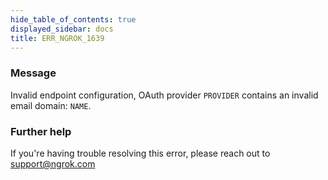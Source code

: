 ```yaml
---
hide_table_of_contents: true
displayed_sidebar: docs
title: ERR_NGROK_1639
---
```


### Message

Invalid endpoint configuration, OAuth provider `PROVIDER` contains an invalid email domain: `NAME`.

### Further help

If you're having trouble resolving this error, please reach out to [support@ngrok.com](mailto:support@ngrok.com?subject=Help%20with%20ERR_NGROK_1639)
